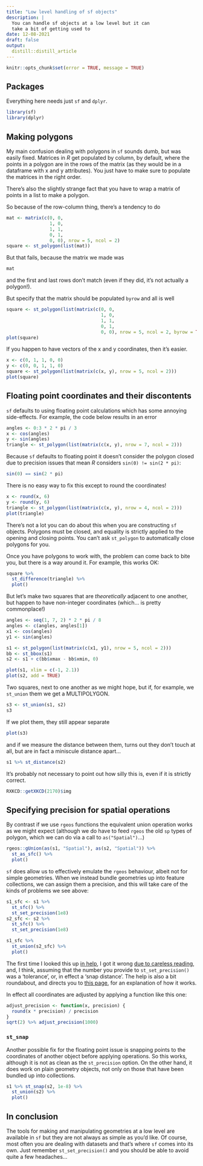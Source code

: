 ```yaml
---
title: "Low level handling of sf objects"
description: |
  You can handle sf objects at a low level but it can 
  take a bit of getting used to
date: 12-08-2021
draft: false
output:
  distill::distill_article
---
```


```r
knitr::opts_chunk$set(error = TRUE, message = TRUE)
```

## Packages
Everything here needs just `sf` and `dplyr`.

```r
library(sf)
library(dplyr)
```

## Making polygons
My main confusion dealing with polygons in `sf` sounds dumb, but was easily fixed. Matrices in *R* get populated by column, by default, where the points in a polygon are in the rows of the matrix (as they would be in a dataframe with x and y attributes). You just have to make sure to populate the matrices in the right order. 

There's also the slightly strange fact that you have to wrap a matrix of points in a list to make a polygon. 

So because of the row-column thing, there's a tendency to do

```r
mat <- matrix(c(0, 0,
                1, 0,
                1, 1,
                0, 1,
                0, 0), nrow = 5, ncol = 2)
square <- st_polygon(list(mat))
```

But that fails, because the matrix we made was

```r
mat
```

and the first and last rows don't match (even if they did, it's not actually a polygon!).

But specify that the matrix should be populated `byrow` and all is well

```r
square <- st_polygon(list(matrix(c(0, 0,
                                   1, 0,
                                   1, 1,
                                   0, 1,
                                   0, 0), nrow = 5, ncol = 2, byrow = TRUE)))
plot(square)
```

If you happen to have vectors of the x and y coordinates, then it's easier.

```r
x <- c(0, 1, 1, 0, 0)
y <- c(0, 0, 1, 1, 0)
square <- st_polygon(list(matrix(c(x, y), nrow = 5, ncol = 2)))
plot(square)
```

## Floating point coordinates and their discontents
`sf` defaults to using floating point calculations which has some annoying side-effects. For example, the code below results in an error

```r
angles <- 0:3 * 2 * pi / 3
x <- cos(angles)
y <- sin(angles)
triangle <- st_polygon(list(matrix(c(x, y), nrow = 7, ncol = 2)))
```

Because `sf` defaults to floating point it doesn't consider the polygon closed due to precision issues that mean *R* considers `sin(0) != sin(2 * pi)`:

```r
sin(0) == sin(2 * pi)
```

There is no easy way to fix this except to round the coordinates!

```r
x <- round(x, 6)
y <- round(y, 6)
triangle <- st_polygon(list(matrix(c(x, y), nrow = 4, ncol = 2)))
plot(triangle)
```

There's not a lot you can do about this when you are constructing `sf` objects. Polygons must be closed, and equality is strictly applied to the opening and closing points. You can't ask `st_polygon` to automatically close polygons for you.

Once you have polygons to work with, the problem can come back to bite you, but there is a way around it. For example, this works OK:

```r
square %>% 
  st_difference(triangle) %>%
  plot()
```

But let's make two squares that are _theoretically_ adjacent to one another, but happen to have non-integer coordinates (which... is pretty commonplace!)

```r
angles <- seq(1, 7, 2) * 2 * pi / 8
angles <- c(angles, angles[1])
x1 <- cos(angles)
y1 <- sin(angles)

s1 <- st_polygon(list(matrix(c(x1, y1), nrow = 5, ncol = 2)))
bb <- st_bbox(s1)
s2 <- s1 + c(bb$xmax - bb$xmin, 0)

plot(s1, xlim = c(-1, 2.1))
plot(s2, add = TRUE)
```

Two squares, next to one another as we might hope, but if, for example, we `st_union` them we get a MULTIPOLYGON.

```r
s3 <- st_union(s1, s2)
s3
```

If we plot them, they still appear separate

```r
plot(s3)
```

and if we measure the distance between them, turns out they don't touch at all, but are in fact a miniscule distance apart...

```r
s1 %>% st_distance(s2)
```

It's probably not necessary to point out how silly this is, even if it is strictly correct.

```r
RXKCD::getXKCD(2170)$img
```


## Specifying precision for spatial operations
By contrast if we use `rgeos` functions the equivalent union operation works as we might expect (although we do have to feed `rgeos` the old `sp` types of polygon, which we can do via a call to `as("Spatial")`...)

```r
rgeos::gUnion(as(s1, "Spatial"), as(s2, "Spatial")) %>%
  st_as_sfc() %>%
  plot()
```

`sf` does allow us to effectively emulate the `rgeos` behaviour, albeit not for simple geometries. When we instead bundle geometries up into feature collections, we can assign them a precision, and this will take care of the kinds of problems we see above:

```r
s1_sfc <- s1 %>% 
  st_sfc() %>%
  st_set_precision(1e8)
s2_sfc <- s2 %>% 
  st_sfc() %>%
  st_set_precision(1e8)

s1_sfc %>% 
  st_union(s2_sfc) %>%
  plot()
```

The first time I looked this up [in help](https://r-spatial.github.io/sf/reference/st_precision.html), I got it wrong [due to careless reading](https://github.com/r-spatial/sf/issues/1855), and, I think, assuming that the number you provide to `st_set_precision()` was a 'tolerance', or, in effect a 'snap distance'. The help is also a bit roundabout, and directs you to [this page](https://locationtech.github.io/jts/javadoc/org/locationtech/jts/geom/PrecisionModel.html), for an explanation of how it works. 

In effect all coordinates are adjusted by applying a function like this one:

```r
adjust_precision <- function(x, precision) {
  round(x * precision) / precision
}
sqrt(2) %>% adjust_precision(1000)
```

### `st_snap`
Another possible fix for the floating point issue is snapping points to the coordinates of another object before applying operations. So this works, although it is not as clean as the `st_precision` option. On the other hand, it does work on plain geometry objects, not only on those that have been bundled up into collections.

```r
s1 %>% st_snap(s2, 1e-8) %>%
  st_union(s2) %>%
  plot()
```
## In conclusion
The tools for making and manipulating geometries at a low level are available in `sf` but they are not always as simple as you'd like. Of course, most often you are dealing with datasets and that's where `sf` comes into its own. Just remember `st_set_precision()` and you should be able to avoid quite a few headaches...

